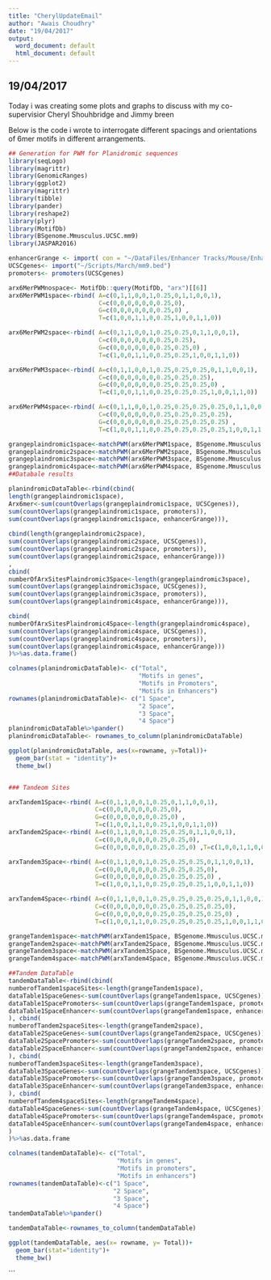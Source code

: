 ```yaml
---
title: "CherylUpdateEmail"
author: "Awais Choudhry"
date: "19/04/2017"
output:
  word_document: default
  html_document: default
---
```



## 19/04/2017


Today i was creating some plots and graphs to discuss with my co-supervisior Cheryl Shouhbridge and Jimmy breen


Below is the code i wrote to interrogate different spacings and orientations of 6mer motifs in different arrangements. 

```r


## Generation for PWM for Planidromic sequences
library(seqLogo)
library(magrittr)
library(GenomicRanges)
library(ggplot2)
library(magrittr)
library(tibble)
library(pander)
library(reshape2)
library(plyr)
library(MotifDb)
library(BSgenome.Mmusculus.UCSC.mm9)
library(JASPAR2016)

enhancerGrange <- import( con = "~/DataFiles/Enhancer Tracks/Mouse/Enhanceresmm9.bed")
UCSCgenes<- import("~/Scripts/March/mm9.bed")
promoters<- promoters(UCSCgenes)

arx6MerPWMnospace<- MotifDb::query(MotifDb, "arx")[[6]]
arx6MerPWM1space<-rbind( A=c(0,1,1,0,0,1,0.25,0,1,1,0,0,1), 
                         C=c(0,0,0,0,0,0,0.25,0),
                         G=c(0,0,0,0,0,0,0.25,0) ,
                         T=c(1,0,0,1,1,0,0.25,1,0,0,1,1,0))

arx6MerPWM2space<-rbind( A=c(0,1,1,0,0,1,0.25,0.25,0,1,1,0,0,1), 
                         C=c(0,0,0,0,0,0,0.25,0.25),
                         G=c(0,0,0,0,0,0,0.25,0.25,0) ,
                         T=c(1,0,0,1,1,0,0.25,0.25,1,0,0,1,1,0))

arx6MerPWM3space<-rbind( A=c(0,1,1,0,0,1,0.25,0.25,0.25,0,1,1,0,0,1),
                         C=c(0,0,0,0,0,0,0.25,0.25,0.25),
                         G=c(0,0,0,0,0,0,0.25,0.25,0.25,0) ,
                         T=c(1,0,0,1,1,0,0.25,0.25,0.25,1,0,0,1,1,0))

arx6MerPWM4space<-rbind( A=c(0,1,1,0,0,1,0.25,0.25,0.25,0.25,0,1,1,0,0,1),
                         C=c(0,0,0,0,0,0,0.25,0.25,0.25,0.25),
                         G=c(0,0,0,0,0,0,0.25,0.25,0.25,0.25) ,
                         T=c(1,0,0,1,1,0,0.25,0.25,0.25,0.25,1,0,0,1,1,0))

grangeplaindromic1space<-matchPWM(arx6MerPWM1space, BSgenome.Mmusculus.UCSC.mm9, "90%")
grangeplaindromic2space<-matchPWM(arx6MerPWM2space, BSgenome.Mmusculus.UCSC.mm9, "90%")
grangeplaindromic3space<-matchPWM(arx6MerPWM3space, BSgenome.Mmusculus.UCSC.mm9, "90%")
grangeplaindromic4space<-matchPWM(arx6MerPWM4space, BSgenome.Mmusculus.UCSC.mm9, "90%")
##Databale results

planindromicDataTable<-rbind(cbind(
length(grangeplaindromic1space),
Arx6mer<-sum(countOverlaps(grangeplaindromic1space, UCSCgenes)),
sum(countOverlaps(grangeplaindromic1space, promoters)),
sum(countOverlaps(grangeplaindromic1space, enhancerGrange))),
    
cbind(length(grangeplaindromic2space),
sum(countOverlaps(grangeplaindromic2space, UCSCgenes)),
sum(countOverlaps(grangeplaindromic2space, promoters)),
sum(countOverlaps(grangeplaindromic2space, enhancerGrange)))
,
cbind(
numberOfArxSitesPlaindromic3Space<-length(grangeplaindromic3space),
sum(countOverlaps(grangeplaindromic3space, UCSCgenes)),
sum(countOverlaps(grangeplaindromic3space, promoters)),
sum(countOverlaps(grangeplaindromic4space, enhancerGrange))),

cbind(
numberOfArxSitesPlaindromic4Space<-length(grangeplaindromic4space),
sum(countOverlaps(grangeplaindromic4space, UCSCgenes)),
sum(countOverlaps(grangeplaindromic4space, promoters)),
sum(countOverlaps(grangeplaindromic4space, enhancerGrange)))
)%>%as.data.frame()

colnames(planindromicDataTable)<- c("Total",
                                    "Motifs in genes",
                                    "Motifs in Promoters",
                                    "Motifs in Enhancers")
rownames(planindromicDataTable)<- c("1 Space",
                                    "2 Space",
                                    "3 Space",
                                    "4 Space")
planindromicDataTable%>%pander()
planindromicDataTable<- rownames_to_column(planindromicDataTable)

ggplot(planindromicDataTable, aes(x=rowname, y=Total))+
  geom_bar(stat = "identity")+
  theme_bw()


### Tandeom Sites

arxTandem1Space<-rbind( A=c(0,1,1,0,0,1,0.25,0,1,1,0,0,1),
                        C=c(0,0,0,0,0,0,0.25,0),
                        G=c(0,0,0,0,0,0,0.25,0) ,
                        T=c(1,0,0,1,1,0,0.25,1,0,0,1,1,0))
arxTandem2Space<-rbind( A=c(0,1,1,0,0,1,0.25,0.25,0,1,1,0,0,1),
                        C=c(0,0,0,0,0,0,0.25,0.25,0),
                        G=c(0,0,0,0,0,0,0.25,0.25,0) ,T=c(1,0,0,1,1,0,0.25,0.25,1,0,0,1,1,0))

arxTandem3Space<-rbind( A=c(0,1,1,0,0,1,0.25,0.25,0.25,0,1,1,0,0,1),
                        C=c(0,0,0,0,0,0,0.25,0.25,0.25,0),
                        G=c(0,0,0,0,0,0,0.25,0.25,0.25,0) ,
                        T=c(1,0,0,1,1,0,0.25,0.25,0.25,1,0,0,1,1,0))

arxTandem4Space<-rbind( A=c(0,1,1,0,0,1,0.25,0.25,0.25,0.25,0,1,1,0,0,1), 
                        C=c(0,0,0,0,0,0,0.25,0.25,0.25,0.25,0),
                        G=c(0,0,0,0,0,0,0.25,0.25,0.25,0.25,0) ,
                        T=c(1,0,0,1,1,0,0.25,0.25,0.25,0.25,1,0,0,1,1,0))

grangeTandem1space<-matchPWM(arxTandem1Space, BSgenome.Mmusculus.UCSC.mm9, "90%")
grangeTandem2space<-matchPWM(arxTandem2Space, BSgenome.Mmusculus.UCSC.mm9, "90%")
grangeTandem3space<-matchPWM(arxTandem3Space, BSgenome.Mmusculus.UCSC.mm9, "90%")
grangeTandem4space<-matchPWM(arxTandem4Space, BSgenome.Mmusculus.UCSC.mm9, "90%")

##Tandem DataTable
tandemDataTable<-rbind(cbind(
numberofTandem1spaceSites<-length(grangeTandem1space),
dataTable1SpaceGenes<-sum(countOverlaps(grangeTandem1space, UCSCgenes)),
dataTable1SpacePromoters<-sum(countOverlaps(grangeTandem1space, promoters)),
dataTable1SpaceEnhancer<-sum(countOverlaps(grangeTandem1space, enhancerGrange))
), cbind(
numberofTandem2spaceSites<-length(grangeTandem2space),
dataTable2SpaceGenes<-sum(countOverlaps(grangeTandem2space, UCSCgenes)),
dataTable2SpacePromoters<-sum(countOverlaps(grangeTandem2space, promoters)),
dataTable2SpaceEnhancer<-sum(countOverlaps(grangeTandem2space, enhancerGrange))
), cbind(
numberofTandem3spaceSites<-length(grangeTandem3space),
dataTable3SpaceGenes<-sum(countOverlaps(grangeTandem3space, UCSCgenes)),
dataTable3SpacePromoters<-sum(countOverlaps(grangeTandem3space, promoters)),
dataTable3SpaceEnhancer<-sum(countOverlaps(grangeTandem3space, enhancerGrange))
), cbind(
numberofTandem4spaceSites<-length(grangeTandem4space),
dataTable4SpaceGenes<-sum(countOverlaps(grangeTandem4space, UCSCgenes)),
dataTable4SpacePromoters<-sum(countOverlaps(grangeTandem4space, promoters)),
dataTable4SpaceEnhancer<-sum(countOverlaps(grangeTandem4space, enhancerGrange))
)
)%>%as.data.frame

colnames(tandemDataTable)<- c("Total", 
                              "Motifs in genes",
                              "Motifs in promoters",
                              "Motifs in enhancers")
rownames(tandemDataTable)<-c("1 Space",
                             "2 Space",
                             "3 Space",
                             "4 Space")
tandemDataTable%>%pander()

tandemDataTable<-rownames_to_column(tandemDataTable)

ggplot(tandemDataTable, aes(x= rowname, y= Total))+
  geom_bar(stat="identity")+
  theme_bw()


```
```
